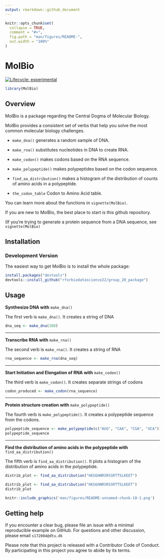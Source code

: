 ```yaml
---
output: rmarkdown::github_document
---
```


<!-- README.md is generated from README.Rmd. Please edit that file -->

```r
knitr::opts_chunk$set(
  collapse = TRUE,
  comment = "#>",
  fig.path = "man/figures/README-",
  out.width = "100%"
)
```

# MolBio

<!-- badges: start -->
[![Lifecycle: experimental](https://img.shields.io/badge/lifecycle-experimental-orange.svg)](https://lifecycle.r-lib.org/articles/stages.html#experimental)
<!-- badges: end -->

```r
library(MolBio)
```

## Overview

MolBio is a package regarding the Central Dogma of Molecular Biology.

MolBio provides a consistent set of verbs that help you solve the most common molecular biology challenges.

* `make_dna()` generates a random sample of DNA. 

* `make_rna()` substitutes nucleotides in DNA to create RNA. 

* `make_codon()` makes codons based on the RNA sequence. 

* `make_polypeptide()` makes polypeptides based on the codon sequence. 

* `find_aa_distribution()` makes a histogram of the distribution of counts of amino acids in a polypeptide.

* `the_codon_table` Codon to Amino Acid table. 

You can learn more about the functions in `vignette(MolBio)`.

If you are new to MolBio, the best place to start is this github repository.

(If you're trying to generate a protein sequence from a DNA sequence, see `vignette(MolBio)`



## Installation

### Development Version

The easiest way to get MolBio is to install the whole package:

```r
install.packages("devtools")
devtools::install_github("rforbiodatascience22/group_20_package")
```


## Usage

**Synthesize DNA with** `make_dna()`

The first verb is `make_dna()`. It creates a string of DNA 

```r
dna_seq <- make_dna(300)
```

***


**Transcribe RNA with** `make_rna()`

The second verb is `make_rna()`. It creates a string of RNA 

```r
rna_sequence <- make_rna(dna_seq)
```

***

**Start Initiation and Elongation of RNA with** `make_codon()`

The third verb is `make_codon()`. It creates separate strings of codons

```r
codon_produced <- make_codon(rna_sequence)
```


***

**Protein structure creation with** `make_polypeptide()`

The fourth verb is `make_polypeptide()`. It creates a polypeptide sequence from the codons.


```r
polypeptide_sequence <- make_polypeptide(c("AUG", "CAA", "CGA", "UCA"))
polypeptide_sequence
```


***

**Find the distribution of amino acids in the polypeptide with** `find_aa_distribution()`

The fifth verb is `find_aa_distribution()`. It plots a histogram of the distribution of amino acids in the polypeptide.



```r
distrib_plot <- find_aa_distribution("HEGGHNRSRSSRTTSLKEET")
```

```r
distrib_plot <- find_aa_distribution("HEGGHNRSRSSRTTSLKEET")
distrib_plot
```


```r
knitr::include_graphics('man/figures/README-unnamed-chunk-10-1.png')
```

## Getting help

If you encounter a clear bug, please file an issue with a minimal reproducible example on GitHub.
For questions and other discussion, please email `s172084@dtu.dk`

Please note that this project is released with a Contributor Code of Conduct. By participating in this project you agree to abide by its terms.

